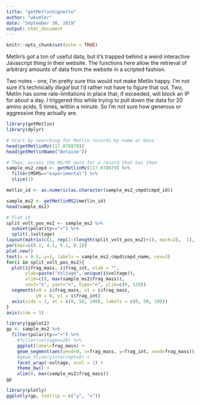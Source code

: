 ```yaml
---
title: "getMetlinVignette"
author: "wkumler"
date: "September 30, 2019"
output: html_document
---
```


```r
knitr::opts_chunk$set(echo = TRUE)
```

Metlin's got a ton of useful data, but it's trapped behind a weird interactive
Javascript thing in their website. The functions here allow the retrieval of
arbitrary amounts of data from the website in a scripted fashion.

Two notes - one, I'm pretty sure this would not make Metlin happy. I'm not sure
it's technically *illegal* but I'd rather not have to figure that out. Two,
Metlin has some rate-limitations in place that, if exceeded, will block an IP
for about a day. I triggered this while trying to pull down the data for
20 amino acids, 5 times, within a minute. So I'm not sure how generous or 
aggressive they actually are.

```r
library(getMetlin)
library(dplyr)

# Start by searching for Metlin records by name or mass
head(getMetlinMz(117.078979))
head(getMetlinName("Betaine"))

# Then, access the MS/MS data for a record that has them
sample_ms2_cmpd <- getMetlinMz(117.078979) %>% 
  filter(MSMS=="experimental") %>% 
  slice(1)

metlin_id <- as.numeric(as.character(sample_ms2_cmpd$cmpd_id))

sample_ms2 <- getMetlinMS2(metlin_id)
head(sample_ms2)

# Plot it
split_volt_pos_ms2 <- sample_ms2 %>%
  subset(polarity=="+") %>%
  split(.$voltage)
layout(matrix(c(1, rep(2:(length(split_volt_pos_ms2)+1), each=2),  1), ncol = 1))
par(mar=c(0.1, 4.1, 0.1, 0.1))
plot.new()
text(x = 0.5, y=1, labels = sample_ms2_cmpd$cmpd_name, cex=3)
for(i in split_volt_pos_ms2){
  plot(i$frag_mass, i$frag_int, xlab = "", 
       ylab=paste("Voltage", unique(i$voltage)),
       xlim=c(0, max(sample_ms2$frag_mass)), 
       xaxt="n", yaxt="n", type="n", ylim=c(0, 120))
  segments(x0 = i$frag_mass, x1 = i$frag_mass,
           y0 = 0, y1 = i$frag_int)
  axis(side = 2, at = c(0, 50, 100), labels = c(0, 50, 100))
}
axis(side = 1)

library(ggplot2)
gp <- sample_ms2 %>%
  filter(polarity=="+") %>%
    #filter(voltage==20) %>%
    ggplot(label=frag_mass) +
    geom_segment(aes(yend=0, x=frag_mass, y=frag_int, xend=frag_mass)) +
    #geom_hline(yintercept=0) +
    facet_wrap(~voltage, ncol = 1) +
    theme_bw() +
    xlim(0, max(sample_ms2$frag_mass))
gp

library(plotly)
ggplotly(gp, tooltip = c("y", "x"))

```
